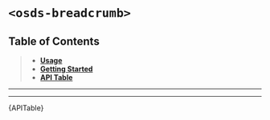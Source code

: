 

<Meta title="UI Components/️Breadcrumb [molecule]/Web Component" />

# `<osds-breadcrumb>`

## Table of Contents
> - **[Usage](#usage)**
> - **[Getting Started](#getting-started)**
> - **[API Table](#api-table)**

<hr/>
<Usage />
<hr/>
<div id="api-table"><Description>{APITable}</Description></div>
